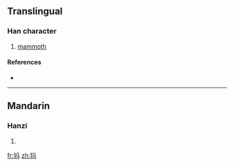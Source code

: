{{also|獁}}
==Translingual==

===Han character===
{{Han char|rn=94|rad=犬|as=03|sn=6|four=|canj=大竹弓女一 (KHNVM)}}

# [[mammoth]]

====References====
* {{Han ref|kx=0706.171|hdz=21333.150|uh=72B8|ud=29368}}

----

==Mandarin==

===Hanzi===
{{cmn-hanzi|tra=獁|pin=[[mà]] ([[ma4]])|wg=ma<sup>4</sup>}}

# {{defn|Mandarin|sort=犬03}}

[[fr:犸]]
[[zh:犸]]